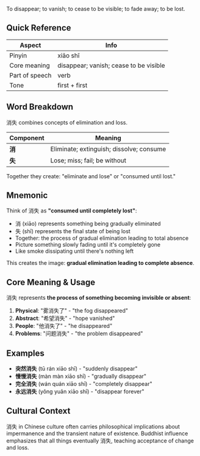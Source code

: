 To disappear; to vanish; to cease to be visible; to fade away; to be lost.

## Quick Reference

| Aspect         | Info                                      |
| -------------- | ----------------------------------------- |
| Pinyin         | xiāo shī                                  |
| Core meaning   | disappear; vanish; cease to be visible   |
| Part of speech | verb                                      |
| Tone           | first + first                             |

## Word Breakdown

消失 combines concepts of elimination and loss.

| Component | Meaning                                     |
| --------- | ------------------------------------------- |
| **消**    | Eliminate; extinguish; dissolve; consume   |
| **失**    | Lose; miss; fail; be without              |

Together they create: "eliminate and lose" or "consumed until lost."

## Mnemonic

Think of 消失 as **"consumed until completely lost"**:

- 消 (xiāo) represents something being gradually eliminated
- 失 (shī) represents the final state of being lost
- Together: the process of gradual elimination leading to total absence
- Picture something slowly fading until it's completely gone
- Like smoke dissipating until there's nothing left

This creates the image: **gradual elimination leading to complete absence**.

## Core Meaning & Usage

消失 represents **the process of something becoming invisible or absent**:

1. **Physical**: "雾消失了" - "the fog disappeared"
2. **Abstract**: "希望消失" - "hope vanished"
3. **People**: "他消失了" - "he disappeared"
4. **Problems**: "问题消失" - "the problem disappeared"

## Examples

- **突然消失** (tū rán xiāo shī) - "suddenly disappear"
- **慢慢消失** (màn màn xiāo shī) - "gradually disappear"
- **完全消失** (wán quán xiāo shī) - "completely disappear"
- **永远消失** (yǒng yuǎn xiāo shī) - "disappear forever"

## Cultural Context

消失 in Chinese culture often carries philosophical implications about impermanence and the transient nature of existence. Buddhist influence emphasizes that all things eventually 消失, teaching acceptance of change and loss.
